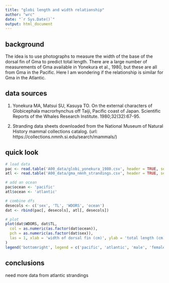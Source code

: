 ```yaml
---
title: "globi length and width relationship"
author: "wrc"
date: "`r Sys.Date()`"
output: html_document
---
```


## background
The idea is to use photographs to measure the width of the base of the dorsal fin of Gma to predict total length. There are a large number of measurements of Gma available in Yonekura et al., 1980, but these are all from Gma in the Pacific. Here I am wondering if the relationship is similar for Gma in the Atlantic.

## data sources
1. Yonekura MA, Matsui SU, Kasuya TO. On the external characters of Globicephala macrorhynchus off Taiji, Pacific coast of Japan. Scientific Reports of the Whales Research Institute. 1980;32(32):67-95.

2. Stranding data sheets downloaded from the National Museum of Natural History mammal collections catalog. (url: https://collections.nmnh.si.edu/search/mammals/)

## quick look
```r
# load data
pac <- read.table('A00_data/globi_yonekura_1980.csv', header = TRUE, sep = ',', stringsAsFactors = FALSE)
atl <- read.table('A00_data/gma_nmnh_strandings.csv', header = TRUE, sep = ',', stringsAsFactors = FALSE)

# add an ocean
pac$ocean <- 'pacific'
atl$ocean <- 'atlantic'

# combine dfs
desecols <- c('sex', 'TL', 'WDORS', 'ocean')
dat <- rbind(pac[, desecols], atl[, desecols])
```

```r
# plot
plot(dat$WDORS, dat$TL,
  col = as.numeric(as.factor(dat$ocean)),
  pch = as.numeric(as.factor(dat$sex)),
  las = 1, xlab = 'width of dorsal fin (cm)', ylab = 'total length (cm)'
)
legend('bottomright', legend = c('pacific', 'atlantic', 'male', 'female'), col = c('red', 'black', 'grey', 'grey'), pch = c(15, 15, 2, 1))
```

## conclusions
need more data from atlantic strandings